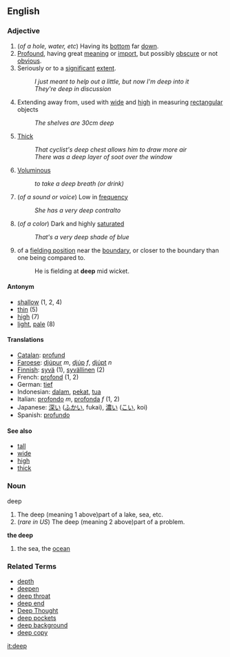 ==English==
===Adjective===
#(''of a hole, water, etc'') Having its [[bottom]] far [[down]].
#[[Profound]], having great [[meaning]] or [[import]], but possibly [[obscure]] or not [[obvious]].
# Seriously or to a [[significant]] [[extent]].
#: ''I just meant to help out a little, but now I'm deep into it''
#: ''They're deep in discussion''
# Extending away from, used with [[wide]] and [[high]] in measuring [[rectangular]] objects
#: ''The shelves are 30cm deep''
# [[Thick]]
#: ''That cyclist's deep chest allows him to draw more air''
#: ''There was a deep layer of soot over the window''
# [[Voluminous]]
#: ''to take a deep breath (or drink)''
# (''of a sound or voice'') Low in [[frequency]]
#: ''She has a very deep contralto''
# (''of a color'') Dark and highly [[saturated]]
#: ''That's a very deep shade of blue''
# {{cricket}} of a [[fielding position]] near the [[boundary]], or closer to the boundary than one being compared to.
#: He is fielding at '''deep''' mid wicket.


====Antonym====
*[[shallow]] (1, 2, 4)
*[[thin]] (5)
*[[high]] (7)
*[[light]], [[pale]] (8)


====Translations====
*[[Catalan]]: [[profund]]
*[[Faroese]]: [[djúpur]] ''m'', [[djúp]] ''f'', [[djúpt]] ''n''
*[[Finnish]]: [[syvä]] (1), [[syvällinen]] (2)
*French: [[profond]] (1, 2)
*German: [[tief]]
*Indonesian: [[dalam]], [[pekat]], [[tua]]
*Italian: [[profondo]] ''m'', [[profonda]] ''f'' (1, 2)
*Japanese: [[深い]] ([[ふかい]], fukai), [[濃い]] ([[こい]], koi)
*Spanish: [[profundo]]

====See also====
*[[tall]]
*[[wide]]
*[[high]]
*[[thick]]

===Noun===
deep

#The deep (meaning 1 above)part of a lake, sea, etc.
# (''rare in US'') The deep (meaning 2 above)part of a problem.

'''the deep'''
#the sea, the [[ocean]]

=== Related Terms ===

* [[depth]]
* [[deepen]]
* [[deep throat]]
* [[deep end]]
* [[Deep Thought]]
* [[deep pockets]]
* [[deep background]]
* [[deep copy]]

[[it:deep]]